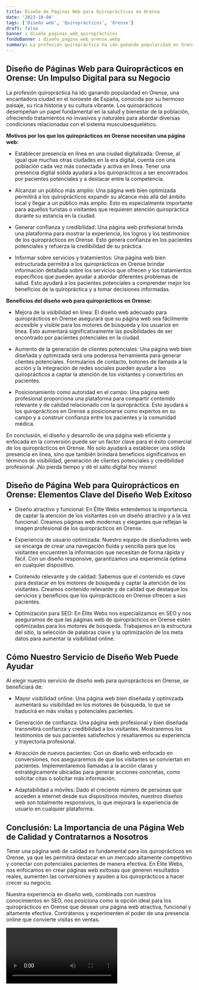 ```yaml
---
title: Diseño de Páginas Web para Quiroprácticos en Orense
date: '2023-10-04'
tags: ['Diseño web', 'Quiroprácticos', 'Orense']
draft: false
banner : diseño_paginas_web_quiroprácticos
fondoBanner : diseño_pagina_web_orense.webp
summary: La profesión quiropráctica ha ido ganando popularidad en Orense, una encantadora ciudad en el noroeste de España, conocida por su hermoso paisaje, su rica historia y su cultura vibrante. Los quiroprácticos desempeñan un papel fundamental en la salud y bienestar de la población, ofreciendo tratamientos no invasivos y naturales para abordar diversas condiciones relacionadas con el sistema musculoesquelético. 
---
```


## Diseño de Páginas Web para Quiroprácticos en Orense: Un Impulso Digital para su Negocio

La profesión quiropráctica ha ido ganando popularidad en Orense, una encantadora ciudad en el noroeste de España, conocida por su hermoso paisaje, su rica historia y su cultura vibrante. Los quiroprácticos desempeñan un papel fundamental en la salud y bienestar de la población, ofreciendo tratamientos no invasivos y naturales para abordar diversas condiciones relacionadas con el sistema musculoesquelético. 

**Motivos por los que los quiroprácticos en Orense necesitan una página web:**

- Establecer presencia en línea en una ciudad digitalizada: Orense, al igual que muchas otras ciudades en la era digital, cuenta con una población cada vez más conectada y activa en línea. Tener una presencia digital sólida ayudará a los quiroprácticos a ser encontrados por pacientes potenciales y a destacar entre la competencia.

- Alcanzar un público más amplio: Una página web bien optimizada permitirá a los quiroprácticos expandir su alcance más allá del ámbito local y llegar a un público más amplio. Esto es especialmente importante para aquellos turistas o visitantes que requieren atención quiropráctica durante su estancia en la ciudad.

- Generar confianza y credibilidad: Una página web profesional brinda una plataforma para mostrar la experiencia, los logros y los testimonios de los quiroprácticos en Orense. Esto genera confianza en los pacientes potenciales y refuerza la credibilidad de su práctica.

- Informar sobre servicios y tratamientos: Una página web bien estructurada permitirá a los quiroprácticos en Orense brindar información detallada sobre los servicios que ofrecen y los tratamientos específicos que pueden ayudar a abordar diferentes problemas de salud. Esto ayudará a los pacientes potenciales a comprender mejor los beneficios de la quiropráctica y a tomar decisiones informadas.

**Beneficios del diseño web para quiroprácticos en Orense:**

- Mejora de la visibilidad en línea: El diseño web adecuado para quiroprácticos en Orense asegurará que su página web sea fácilmente accesible y visible para los motores de búsqueda y los usuarios en línea. Esto aumentará significativamente las posibilidades de ser encontrado por pacientes potenciales en la ciudad.

- Aumento de la generación de clientes potenciales: Una página web bien diseñada y optimizada será una poderosa herramienta para generar clientes potenciales. Formularios de contacto, botones de llamada a la acción y la integración de redes sociales pueden ayudar a los quiroprácticos a captar la atención de los visitantes y convertirlos en pacientes.

- Posicionamiento como autoridad en el campo: Una página web profesional proporciona una plataforma para compartir contenido relevante y de calidad relacionado con la quiropráctica. Esto ayudará a los quiroprácticos en Orense a posicionarse como expertos en su campo y a construir confianza entre los pacientes y la comunidad médica.

En conclusión, el diseño y desarrollo de una página web eficiente y enfocada en la conversión puede ser un factor clave para el éxito comercial de los quiroprácticos en Orense. No solo ayudará a establecer una sólida presencia en línea, sino que también brindará beneficios significativos en términos de visibilidad, generación de clientes potenciales y credibilidad profesional. ¡No pierda tiempo y dé el salto digital hoy mismo!

<GifSeo />

<Cta />

## Diseño de Página Web para Quiroprácticos en Orense: Elementos Clave del Diseño Web Exitoso

- Diseño atractivo y funcional: En Élite Webs entendemos la importancia de captar la atención de los visitantes con un diseño atractivo y a la vez funcional. Creamos páginas web modernas y elegantes que reflejan la imagen profesional de los quiroprácticos en Orense.

- Experiencia de usuario optimizada: Nuestro equipo de diseñadores web se encarga de crear una navegación fluida y sencilla para que los visitantes encuentren la información que necesitan de forma rápida y fácil. Con un diseño responsive, garantizamos una experiencia óptima en cualquier dispositivo.

- Contenido relevante y de calidad: Sabemos que el contenido es clave para destacar en los motores de búsqueda y captar la atención de los visitantes. Creamos contenido relevante y de calidad que destaque los servicios y beneficios que los quiroprácticos en Orense ofrecen a sus pacientes.

- Optimización para SEO: En Élite Webs nos especializamos en SEO y nos aseguramos de que las páginas web de quiroprácticos en Orense estén optimizadas para los motores de búsqueda. Trabajamos en la estructura del sitio, la selección de palabras clave y la optimización de los meta datos para aumentar la visibilidad online.

## Cómo Nuestro Servicio de Diseño Web Puede Ayudar

Al elegir nuestro servicio de diseño web para quiroprácticos en Orense, se beneficiará de:

- Mayor visibilidad online: Una página web bien diseñada y optimizada aumentará su visibilidad en los motores de búsqueda, lo que se traducirá en más visitas y potenciales pacientes.

- Generación de confianza: Una página web profesional y bien diseñada transmitirá confianza y credibilidad a los visitantes. Mostraremos los testimonios de sus pacientes satisfechos y resaltaremos su experiencia y trayectoria profesional.

- Atracción de nuevos pacientes: Con un diseño web enfocado en conversiones, nos aseguraremos de que los visitantes se conviertan en pacientes. Implementaremos llamadas a la acción claras y estratégicamente ubicadas para generar acciones concretas, como solicitar citas o solicitar más información.

- Adaptabilidad a móviles: Dado el creciente número de personas que acceden a internet desde sus dispositivos móviles, nuestros diseños web son totalmente responsivos, lo que mejorará la experiencia de usuario en cualquier plataforma.

## Conclusión: La Importancia de una Página Web de Calidad y Contratarnos a Nosotros

Tener una página web de calidad es fundamental para los quiroprácticos en Orense, ya que les permitirá destacar en un mercado altamente competitivo y conectar con potenciales pacientes de manera efectiva. En Élite Webs, nos enfocamos en crear páginas web exitosas que generen resultados reales, aumenten las conversiones y ayuden a los quiroprácticos a hacer crecer su negocio.

Nuestra experiencia en diseño web, combinada con nuestros conocimientos en SEO, nos posiciona como la opción ideal para los quiroprácticos en Orense que desean una página web atractiva, funcional y altamente efectiva. Contrátenos y experimenten el poder de una presencia online que convierte visitas en ventas.

<Video />

<CtaBot job='Quiroprácticos' city='Orense'/>

<Gmaps query='Orense+españa+maps' />